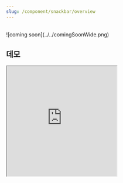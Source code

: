 ```yaml
---
slug: /component/snackbar/overview
---
```


<br />
![coming soon](../../comingSoonWide.png)

## 데모

<Iframe
  src="https://sprout-storybook.vercel.app/iframe.html?args=&id=components-snackbar--basic&viewMode=story"
  height="300px"
/>
